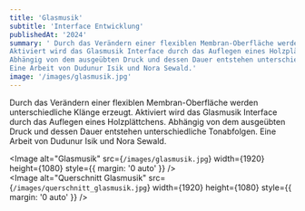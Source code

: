 ```yaml
---
title: 'Glasmusik'
subtitle: 'Interface Entwicklung'
publishedAt: '2024'
summary: ' Durch das Verändern einer flexiblen Membran-Oberfläche werden unterschiedliche Klänge erzeugt.
Aktiviert wird das Glasmusik Interface durch das Auflegen eines Holzplättchens.
Abhängig von dem ausgeübten Druck und dessen Dauer entstehen unterschiedliche Tonabfolgen. 
Eine Arbeit von Dudunur Isik und Nora Sewald.'
image: '/images/glasmusik.jpg'
---
```

Durch das Verändern einer flexiblen Membran-Oberfläche werden unterschiedliche Klänge erzeugt.
Aktiviert wird das Glasmusik Interface durch das Auflegen eines Holzplättchens.
Abhängig von dem ausgeübten Druck und dessen Dauer entstehen unterschiedliche Tonabfolgen. 
Eine Arbeit von Dudunur Isik und Nora Sewald.

<Image
  alt="Glasmusik"
  src={`/images/glasmusik.jpg`}
  width={1920}
  height={1080}
  style={{ margin: '0 auto' }}
/>
<br />
<Image
  alt="Querschnitt Glasmusik"
  src={`/images/querschnitt_glasmusik.jpg`}
  width={1920}
  height={1080}
  style={{ margin: '0 auto' }}
/>